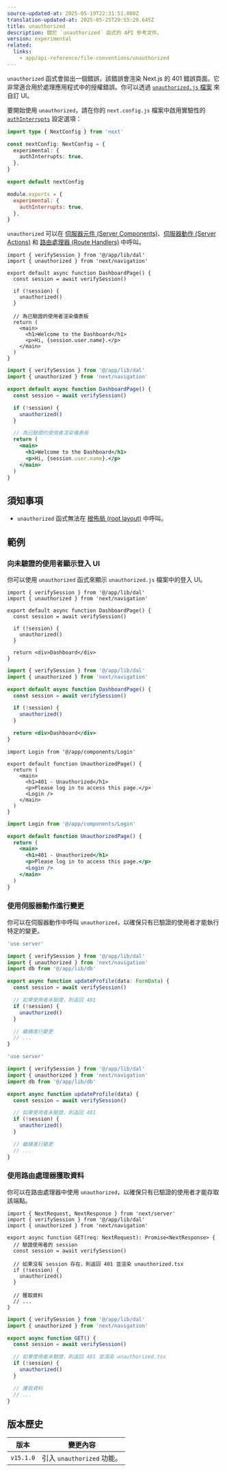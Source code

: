 ```yaml
---
source-updated-at: 2025-05-19T22:31:51.000Z
translation-updated-at: 2025-05-25T20:55:20.645Z
title: unauthorized
description: 關於 `unauthorized` 函式的 API 參考文件。
version: experimental
related:
  links:
    - app/api-reference/file-conventions/unauthorized
---
```


`unauthorized` 函式會拋出一個錯誤，該錯誤會渲染 Next.js 的 401 錯誤頁面。它非常適合用於處理應用程式中的授權錯誤。你可以透過 [`unauthorized.js` 檔案](/docs/app/api-reference/file-conventions/unauthorized) 來自訂 UI。

要開始使用 `unauthorized`，請在你的 `next.config.js` 檔案中啟用實驗性的 [`authInterrupts`](/docs/app/api-reference/config/next-config-js/authInterrupts) 設定選項：

```ts filename="next.config.ts" switcher
import type { NextConfig } from 'next'

const nextConfig: NextConfig = {
  experimental: {
    authInterrupts: true,
  },
}

export default nextConfig
```

```js filename="next.config.js" switcher
module.exports = {
  experimental: {
    authInterrupts: true,
  },
}
```

`unauthorized` 可以在 [伺服器元件 (Server Components)](/docs/app/getting-started/server-and-client-components)、[伺服器動作 (Server Actions)](/docs/app/building-your-application/data-fetching/server-actions-and-mutations) 和 [路由處理器 (Route Handlers)](/docs/app/building-your-application/routing/route-handlers) 中呼叫。

```tsx filename="app/dashboard/page.tsx" switcher
import { verifySession } from '@/app/lib/dal'
import { unauthorized } from 'next/navigation'

export default async function DashboardPage() {
  const session = await verifySession()

  if (!session) {
    unauthorized()
  }

  // 為已驗證的使用者渲染儀表板
  return (
    <main>
      <h1>Welcome to the Dashboard</h1>
      <p>Hi, {session.user.name}.</p>
    </main>
  )
}
```

```jsx filename="app/dashboard/page.js" switcher
import { verifySession } from '@/app/lib/dal'
import { unauthorized } from 'next/navigation'

export default async function DashboardPage() {
  const session = await verifySession()

  if (!session) {
    unauthorized()
  }

  // 為已驗證的使用者渲染儀表板
  return (
    <main>
      <h1>Welcome to the Dashboard</h1>
      <p>Hi, {session.user.name}.</p>
    </main>
  )
}
```

## 須知事項

- `unauthorized` 函式無法在 [根佈局 (root layout)](/docs/app/building-your-application/routing/layouts-and-templates#root-layout-required) 中呼叫。

## 範例

### 向未驗證的使用者顯示登入 UI

你可以使用 `unauthorized` 函式來顯示 `unauthorized.js` 檔案中的登入 UI。

```tsx filename="app/dashboard/page.tsx" switcher
import { verifySession } from '@/app/lib/dal'
import { unauthorized } from 'next/navigation'

export default async function DashboardPage() {
  const session = await verifySession()

  if (!session) {
    unauthorized()
  }

  return <div>Dashboard</div>
}
```

```jsx filename="app/dashboard/page.js" switcher
import { verifySession } from '@/app/lib/dal'
import { unauthorized } from 'next/navigation'

export default async function DashboardPage() {
  const session = await verifySession()

  if (!session) {
    unauthorized()
  }

  return <div>Dashboard</div>
}
```

```tsx filename="app/unauthorized.tsx" switcher
import Login from '@/app/components/Login'

export default function UnauthorizedPage() {
  return (
    <main>
      <h1>401 - Unauthorized</h1>
      <p>Please log in to access this page.</p>
      <Login />
    </main>
  )
}
```

```jsx filename="app/unauthorized.js" switcher
import Login from '@/app/components/Login'

export default function UnauthorizedPage() {
  return (
    <main>
      <h1>401 - Unauthorized</h1>
      <p>Please log in to access this page.</p>
      <Login />
    </main>
  )
}
```

### 使用伺服器動作進行變更

你可以在伺服器動作中呼叫 `unauthorized`，以確保只有已驗證的使用者才能執行特定的變更。

```ts filename="app/actions/update-profile.ts" switcher
'use server'

import { verifySession } from '@/app/lib/dal'
import { unauthorized } from 'next/navigation'
import db from '@/app/lib/db'

export async function updateProfile(data: FormData) {
  const session = await verifySession()

  // 如果使用者未驗證，則返回 401
  if (!session) {
    unauthorized()
  }

  // 繼續進行變更
  // ...
}
```

```js filename="app/actions/update-profile.js" switcher
'use server'

import { verifySession } from '@/app/lib/dal'
import { unauthorized } from 'next/navigation'
import db from '@/app/lib/db'

export async function updateProfile(data) {
  const session = await verifySession()

  // 如果使用者未驗證，則返回 401
  if (!session) {
    unauthorized()
  }

  // 繼續進行變更
  // ...
}
```

### 使用路由處理器獲取資料

你可以在路由處理器中使用 `unauthorized`，以確保只有已驗證的使用者才能存取該端點。

```tsx filename="app/api/profile/route.ts" switcher
import { NextRequest, NextResponse } from 'next/server'
import { verifySession } from '@/app/lib/dal'
import { unauthorized } from 'next/navigation'

export async function GET(req: NextRequest): Promise<NextResponse> {
  // 驗證使用者的 session
  const session = await verifySession()

  // 如果沒有 session 存在，則返回 401 並渲染 unauthorized.tsx
  if (!session) {
    unauthorized()
  }

  // 獲取資料
  // ...
}
```

```jsx filename="app/api/profile/route.js" switcher
import { verifySession } from '@/app/lib/dal'
import { unauthorized } from 'next/navigation'

export async function GET() {
  const session = await verifySession()

  // 如果使用者未驗證，則返回 401 並渲染 unauthorized.tsx
  if (!session) {
    unauthorized()
  }

  // 獲取資料
  // ...
}
```

## 版本歷史

| 版本       | 變更內容                     |
| ---------- | ---------------------------- |
| `v15.1.0`  | 引入 `unauthorized` 功能。   |